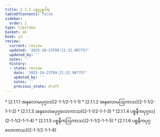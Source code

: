 ```yaml
---
title: 2.1.1 ပစ္စုပ္ပန္နဝါရ
tableOfContents: false
sidebar:
  order: 1
type: tipitaka
basket: ab
book: y2
review:
  current: review
  updated: '2025-10-23T09:21:32.907757'
  updated_by: ''
  notes: ''
  history:
  - state: review
    date: '2025-10-23T09:21:32.907757'
    updated_by: ''
    notes: ''
    previous_state: draft
---
```



<ReviewStatus review={frontmatter.review} showDetails={true} />

<HypothesisAnnotation frontmatter={frontmatter} />

<DynamicBreadcrumb />



<TableOfContents book="y2" section="2.1.1">
* [2.1.1.1 အနုလောမပုဂ္ဂလ](2-1-1/2-1-1-1)
* [2.1.1.2 အနုလောမဩကာသ](2-1-1/2-1-1-2)
* [2.1.1.3 အနုလောမပုဂ္ဂလောကာသ](2-1-1/2-1-1-3)
* [2.1.1.4 ပစ္စနီကပုဂ္ဂလ](2-1-1/2-1-1-4)
* [2.1.1.5 ပစ္စနီကဩကာသ](2-1-1/2-1-1-5)
* [2.1.1.6 ပစ္စနီကပုဂ္ဂလောကာသ](2-1-1/2-1-1-6)
</TableOfContents>
